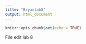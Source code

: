 ```yaml
---
title: "Bryanlab8"
output: html_document
---
```


```r
knitr::opts_chunk$set(echo = TRUE)
```

File edit lab 8 